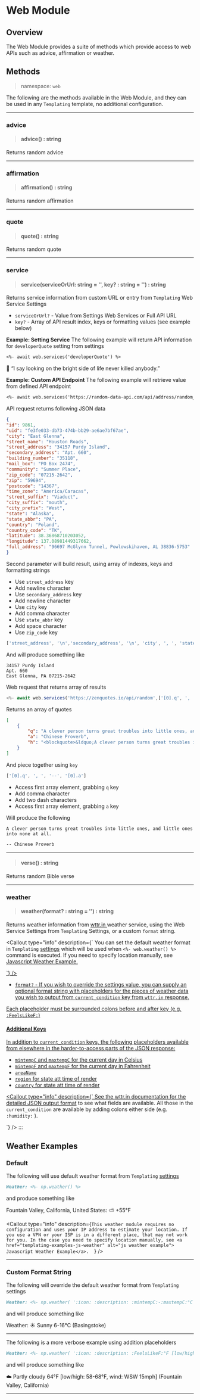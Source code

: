 

# Web Module

## Overview
The Web Module provides a suite of methods which provide access to web APIs such as advice, affirmation or weather.

## Methods
> namespace: `web`

The following are the methods available in the Web Module, and they can be used in any `Templating` template, no additional configuration.

*****

### advice
> #### advice() : string
Returns random advice

*****

### affirmation
> #### affirmation() : string
Returns random affirmation

*****

### quote
> #### quote() : string
Returns random quote

*****

### service
> #### service(serviceOrUrl: string = '', key? : string = '') : string
Returns service information from custom URL or entry from `Templating` <Link href="templating-settings">Web Service Settings</Link>


- `serviceOrUrl?` - Value from Settings Web Services or Full API URL
- `key?` - Array of API result index, keys or formatting values (see example below)

**Example: Setting Service**
The following example will return API information for `developerQuote` setting from settings

```markdown
<%- await web.services('developerQuote') %>
```

🙆 “I say looking on the bright side of life never killed anybody.”

**Example: Custom API Endpoint**
The following example will retrieve value from defined API endpoint

```markdown
<%- await web.services('https://random-data-api.com/api/address/random_address',['street_address', '\n','secondary_address', '\n', 'city', ', ', 'state_abbr',' ','zip_code']) %>
```

API request returns following JSON data

```json
{
"id": 9861,
"uid": "fe3fe033-db73-474b-bb29-ae6ae7bf67ae",
"city": "East Glenna",
"street_name": "Houston Roads",
"street_address": "34157 Purdy Island",
"secondary_address": "Apt. 660",
"building_number": "35118",
"mail_box": "PO Box 2474",
"community": "Summer Place",
"zip_code": "07215-2642",
"zip": "59694",
"postcode": "14367",
"time_zone": "America/Caracas",
"street_suffix": "Viaduct",
"city_suffix": "mouth",
"city_prefix": "West",
"state": "Alaska",
"state_abbr": "PA",
"country": "Poland",
"country_code": "TK",
"latitude": 38.36868710203052,
"longitude": 137.08981449317662,
"full_address": "96697 McGlynn Tunnel, Powlowskihaven, AL 38836-5753"
}
```

Second parameter will build result, using array of indexes, keys and formatting strings

- Use `street_address` key
- Add newline character
- Use `secondary_address` key
- Add newline character
- Use `city` key
- Add comma character
- Use `state_abbr` key
- Add space character
- Use `zip_code` key

```javascript
['street_address', '\n','secondary_address', '\n', 'city', ', ', 'state_abbr',' ','zip_code']
```

And will produce something like

```text
34157 Purdy Island
Apt. 660
East Glenna, PA 07215-2642
```

Web request that returns array of results

```javascript
<%- await web.services('https://zenquotes.io/api/random',['[0].q', ', ', '[0].a']) %>
```

Returns an array of quotes

```json
[
	{
		"q": "A clever person turns great troubles into little ones, and little ones into none at all. ",
		"a": "Chinese Proverb",
		"h": "<blockquote>&ldquo;A clever person turns great troubles into little ones, and little ones into none at all. &rdquo; &mdash; <footer>Chinese Proverb</footer></blockquote>"
	}
]
```

And piece together using `key`

```javascript
['[0].q', ', ', '--', '[0].a']
```

- Access first array element, grabbing `q` key
- Add comma character
- Add two dash characters
- Access first array element, grabbing `a` key

Will produce the following

```text
A clever person turns great troubles into little ones, and little ones into none at all.

-- Chinese Proverb
``` 

*****

> #### verse() : string
Returns random Bible verse

*****

### weather
> #### weather(format? : string = '') : string
Returns weather information from <a href="https://wttr.in" alt="wttr.in">wttr.in </a> weather service, using the <Link href="templating-settings">Web Service Settings</Link> from `Templating` Settings, or a custom `format` string.

<Callout
  type="info"
  description={`
You can set the default weather format in <code>Templating</code> <a href="templating-settings" alt="settings">settings</a> which will be used when <code><%- web.weather() %></code> command is executed. If you need to specify location manually, see <a href="templating-examples-js-weather" alt="js weather example">Javascript Weather Example.
  
  `}
/>

- `format?` - If you wish to override the settings value, you can supply an optional format string with placeholders for the pieces of weather data you wish to output from `current_condition` key from `wttr.in` response.

Each placeholder must be surrounded colons before and after key (e.g. `:FeelsLikeF:`)

#### Additional Keys
In addition to `current_condition` keys, the following placeholders available from elsewhere in the harder-to-access parts of the JSON response:

- `mintempC` and `maxtempC` for the current day in Celsius
- `mintempF` and `maxtempF` for the current day in Fahrenheit
- `areaName`
- `region` for state att time of render
- `country` for state att time of render

<Callout
  type="info"
  description={`
See the <a href="https://github.com/chubin/wttr.in#different-output-formats" alt="wttr.in docmentation">wttr.in documentation for the detailed JSON output format</a> to see what fields are available. All those in the <code>current_condition</code> are available by adding colons either side (e.g. <code>:humidity:</code> ).
  
  `}
/>
:::

## Weather Examples

### Default

The following will use default weather format from `Templating` [settings](/docs/settings)

```markdown
Weather: <%- np.weather() %>
```

and produce something like

Fountain Valley, California, United States: ⛅️  +55°F

<Callout
  type="info"
  description={`
This weather module requires no configuration and uses your IP address to estimate your location. If you use a VPN or your ISP is in a different place, that may not work for you. In the case you need to specify location manually, see <a href="templating-examples-js-weather" alt="js weather example"> Javascript Weather Example</a>.  
  `}
/>

*****

### Custom Format String

The following will override the default weather format from `Templating` settings

```markdown
Weather: <%- np.weather( ':icon: :description: :mintempC:-:maxtempC:°C (:areaName:)' ) %>
```

and will produce something like

Weather: ☀️ Sunny 6-16°C (Basingstoke)

*****
The following is a more verbose example using addition placeholders

```markdown
Weather: <%- np.weather( ':icon: :description: :FeelsLikeF:°F [low/high: :mintempF:-:maxtempF:°F, wind: :winddir16Point: :windspeedMiles:mph] (:areaName:, :region:) ' ) %>
```

and will produce something like

☁️ Partly cloudy 64°F [low/high: 58-68°F, wind: WSW 15mph] (Fountain Valley, California)


*****
